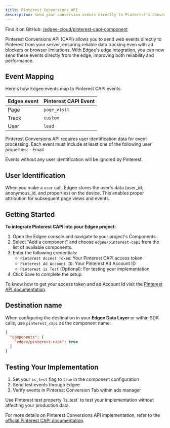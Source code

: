```yaml
---
title: Pinterest Conversions API
description: Send your conversion events directly to Pinterest's Conversions API (CAPI), **now at the edge**.
---
```



<EdgeeSdk />

Find it on GitHub: [<Icon icon="github" iconType="solid" /> /edgee-cloud/pinterest-capi-component](https://github.com/edgee-cloud/pinterest-capi-component)

Pinterest Conversions API (CAPI) allows you to send web events directly to Pinterest from your server, ensuring reliable data tracking even with ad blockers or browser limitations. With Edgee's edge integration, you can now send these events directly from the edge, improving both reliability and performance.


## Event Mapping

Here's how Edgee events map to Pinterest CAPI events:

| Edgee event | Pinterest CAPI Event |
|-------------|----------------|
| Page        | `page_visit`       |
| Track       | `custom` |
| User        | `lead` |


<Warning>
  Pinterest Conversions API requires user identification data for event processing. Each event must include at least one of the following user properties:
  - Email

  Events without any user identification will be ignored by Pinterest.
</Warning>

## User Identification

When you make a `user` call, Edgee stores the user's data (user_id, anonymous_id, and properties) on the device. This enables proper attribution for subsequent page views and events.


## Getting Started

**To integrate Pinterest CAPI into your Edgee project:**

1. Open the Edgee console and navigate to your project's Components.
2. Select "Add a component" and choose `edgee/pinterest-capi` from the list of available components.
3. Enter the following credentials:
   - `Pinterest Access Token`: Your Pinterest CAPI access token
   - `Pinterest Ad Account ID`: Your Pinterest Ad Account ID
   - `Pinterest is Test` (Optional): For testing your implementation
4. Click Save to complete the setup.

To know how to get your access token and ad Account Id visit the [Pinterest API documentation](https://help.pinterest.com/en/business/article/the-pinterest-api-for-conversions).

## Destination name

When configuring the destination in your **Edgee Data Layer** or within SDK calls, use `pinterest_capi` as the component name:

```json
{
  "components": {
    "edgee/pinterest-capi": true
  }
}
```

## Testing Your Implementation

1. Set your `is_test` flag to `true` in the component configuration
2. Send test events through Edgee
3. Verify events in Pinterest Conversion Tab within ads manager

<Note>
  Use Pinterest test property `is_test` to test your implementation without affecting your production data.
</Note>

For more details on Pinterest Conversions API implementation, refer to the 
[official Pinterest CAPI documentation](https://help.pinterest.com/en/business/article/the-pinterest-api-for-conversions).
